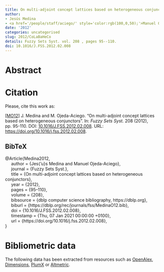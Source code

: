 ```yaml
---
title: On multi-adjoint concept lattices based on heterogeneous conjunctors
author:
- Jesús Medina
- <a href='/people/staff/aciego/' style='color:rgb(100,0,50);'>Manuel Ojeda-Aciego</a>
date: '2012'
categories: uncategorised
slug: 2012/CoLaBaHeCo
details: Fuzzy Sets Syst. vol. 208 , pages 95--110.
doi: 10.1016/J.FSS.2012.02.008
---
```




# Abstract










# Citation
Please, cite this work as:


<a name=bib-Medina2012></a>[[MO12]](#cite-Medina2012) J. Medina and M. Ojeda-Aciego. “On multi-adjoint concept lattices based on heterogeneous conjunctors”. In: _Fuzzy Sets Syst._ 208 (2012), pp. 95-110. DOI: [10.1016/J.FSS.2012.02.008](https://doi.org/10.1016%2FJ.FSS.2012.02.008). URL: [https://doi.org/10.1016/j.fss.2012.02.008](https://doi.org/10.1016/j.fss.2012.02.008).

::: {.callout-note appearance="minimal" collapse=true}

## BibTeX

@Article{Medina2012,<br>&nbsp;&nbsp;&nbsp;&nbsp;  author = {Jes{\a'u}s Medina and Manuel Ojeda-Aciego},<br>&nbsp;&nbsp;&nbsp;&nbsp;  journal = {Fuzzy Sets Syst.},<br>&nbsp;&nbsp;&nbsp;&nbsp;  title = {On multi-adjoint concept lattices based on heterogeneous conjunctors},<br>&nbsp;&nbsp;&nbsp;&nbsp;  year = {2012},<br>&nbsp;&nbsp;&nbsp;&nbsp;  pages = {95--110},<br>&nbsp;&nbsp;&nbsp;&nbsp;  volume = {208},<br>&nbsp;&nbsp;&nbsp;&nbsp;  bibsource = {dblp computer science bibliography, https://dblp.org},<br>&nbsp;&nbsp;&nbsp;&nbsp;  biburl = {https://dblp.org/rec/journals/fss/MedinaO12.bib},<br>&nbsp;&nbsp;&nbsp;&nbsp;  doi = {10.1016/J.FSS.2012.02.008},<br>&nbsp;&nbsp;&nbsp;&nbsp;  timestamp = {Thu, 07 Jan 2021 00:00:00 +0100},<br>&nbsp;&nbsp;&nbsp;&nbsp;  url = {https://doi.org/10.1016/j.fss.2012.02.008},<br>}

:::



# Bibliometric data


The following data has been extracted from resources such as [OpenAlex](https://openalex.org/), [Dimensions](https://app.dimensions.ai/), [PlumX](https://www.elsevier.com/insights/metrics/plumx) or [Altmetric](https://www.altmetric.com/).

<div style="display: flex; justify-content: center; align-items: center; height: 100%;">
<span class="__dimensions_badge_embed__" data-doi="10.1016/J.FSS.2012.02.008" data-legend="always"></span></div><script async src="https://badge.dimensions.ai/badge.js" charset="utf-8"></script>

<div style="display: flex; justify-content: center; align-items: center; height: 100%;">
<a href="https://plu.mx/plum/a/?doi=10.1016/J.FSS.2012.02.008" class="plumx-details" data-site="plum" data-hide-when-empty="true">On multi-adjoint concept lattices based on heterogeneous conjunctors</a></div>

<div style="display: flex; justify-content: center; align-items: center; height: 100%;">
<script type="text/javascript" src="https://d1bxh8uas1mnw7.cloudfront.net/assets/embed.js"></script><div data-badge-type="medium-donut" class="altmetric-embed" data-badge-details="right" data-doi="10.1016/J.FSS.2012.02.008"></div></div>


## Cites

The following graph plots the number of cites received by this work from its publication, on a yearly basis.

```r
#| echo: false
#| results: asis
#| warning: false
#| message: false
source(here::here('scripts', 'manage_publications.R'))
df <- readRDS('citation_history.rds')
plot_citation_history(df)
```



## Papers citing this work

The following is a non-exhaustive list of papers that cite this work:


<a name=bib-Antoni_2024></a>[[1]](#cite-Antoni_2024) Ľ. Antoni, P. Eliaš, J. Guniš, et al. “Bimorphisms and attribute implications in heterogeneous formal contexts”. In: _International Journal of Approximate Reasoning_ 172 (Sep. 2024), p. 109245. ISSN: 0888-613X. DOI: [10.1016/j.ijar.2024.109245](https://doi.org/10.1016%2Fj.ijar.2024.109245). URL: [http://dx.doi.org/10.1016/j.ijar.2024.109245](http://dx.doi.org/10.1016/j.ijar.2024.109245).

<a name=bib-Antoni_2016></a>[[2]](#cite-Antoni_2016) L. Antoni, S. Krajči, and O. Krídlo. “Constraint heterogeneous concept lattices and concept lattices with heterogeneous hedges”. In: _Fuzzy Sets and Systems_ 303 (Nov. 2016), p. 21–37. ISSN: 0165-0114. DOI: [10.1016/j.fss.2015.12.007](https://doi.org/10.1016%2Fj.fss.2015.12.007). URL: [http://dx.doi.org/10.1016/j.fss.2015.12.007](http://dx.doi.org/10.1016/j.fss.2015.12.007).

<a name=bib-Antoni_2018></a>[[3]](#cite-Antoni_2018) L. Antoni, S. Krajči, and O. Krídlo. “On stability of fuzzy formal concepts over randomized one-sided formal context”. In: _Fuzzy Sets and Systems_ 333 (Feb. 2018), p. 36–53. ISSN: 0165-0114. DOI: [10.1016/j.fss.2017.04.006](https://doi.org/10.1016%2Fj.fss.2017.04.006). URL: [http://dx.doi.org/10.1016/j.fss.2017.04.006](http://dx.doi.org/10.1016/j.fss.2017.04.006).

<a name=bib-Antoni_2017></a>[[4]](#cite-Antoni_2017) L. Antoni, S. Krajči, and O. Krídlo. “Representation of fuzzy subsets by Galois connections”. In: _Fuzzy Sets and Systems_ 326 (Nov. 2017), p. 52–68. ISSN: 0165-0114. DOI: [10.1016/j.fss.2017.05.020](https://doi.org/10.1016%2Fj.fss.2017.05.020). URL: [http://dx.doi.org/10.1016/j.fss.2017.05.020](http://dx.doi.org/10.1016/j.fss.2017.05.020).

<a name=bib-Antoni_2014></a>[[5]](#cite-Antoni_2014) L. Antoni, S. Krajči, O. Krídlo, et al. “On heterogeneous formal contexts”. In: _Fuzzy Sets and Systems_ 234 (Jan. 2014), p. 22–33. ISSN: 0165-0114. DOI: [10.1016/j.fss.2013.04.008](https://doi.org/10.1016%2Fj.fss.2013.04.008). URL: [http://dx.doi.org/10.1016/j.fss.2013.04.008](http://dx.doi.org/10.1016/j.fss.2013.04.008).

<a name=bib-Butka_2014></a>[[6]](#cite-Butka_2014) P. Butka, J. Pócs, and J. Pócsová. “On equivalence of conceptual scaling and generalized one-sided concept lattices”. In: _Information Sciences_ 259 (Feb. 2014), p. 57–70. ISSN: 0020-0255. DOI: [10.1016/j.ins.2013.08.047](https://doi.org/10.1016%2Fj.ins.2013.08.047). URL: [http://dx.doi.org/10.1016/j.ins.2013.08.047](http://dx.doi.org/10.1016/j.ins.2013.08.047).

<a name=bib-Cornejo_2013></a>[[7]](#cite-Cornejo_2013) M. E. Cornejo, J. Medina-Moreno, and E. Ramírez. “On the Classification of Fuzzy-Attributes in Multi-adjoint Concept Lattices”. In: _Advances in Computational Intelligence_. Springer Berlin Heidelberg, 2013, p. 266–277. ISBN: 9783642386824. DOI: [10.1007/978-3-642-38682-4_30](https://doi.org/10.1007%2F978-3-642-38682-4_30). URL: [http://dx.doi.org/10.1007/978-3-642-38682-4_30](http://dx.doi.org/10.1007/978-3-642-38682-4_30).

<a name=bib-Cornejo_2016></a>[[8]](#cite-Cornejo_2016) M. E. Cornejo, J. Medina, and E. Ramírez-Poussa. “Adjoint negations, more than residuated negations”. In: _Information Sciences_ 345 (Jun. 2016), p. 355–371. ISSN: 0020-0255. DOI: [10.1016/j.ins.2016.01.038](https://doi.org/10.1016%2Fj.ins.2016.01.038). URL: [http://dx.doi.org/10.1016/j.ins.2016.01.038](http://dx.doi.org/10.1016/j.ins.2016.01.038).

<a name=bib-D_az_Moreno_2014></a>[[9]](#cite-D_az_Moreno_2014) J. Díaz-Moreno, J. Medina, and M. Ojeda-Aciego. “On basic conditions to generate multi-adjoint concept lattices via Galois connections”. In: _International Journal of General Systems_ 43.2 (Jan. 2014), p. 149–161. ISSN: 1563-5104. DOI: [10.1080/03081079.2013.879302](https://doi.org/10.1080%2F03081079.2013.879302). URL: [http://dx.doi.org/10.1080/03081079.2013.879302](http://dx.doi.org/10.1080/03081079.2013.879302).

<a name=bib-Dubois_2016></a>[[10]](#cite-Dubois_2016) D. Dubois and H. Prade. “Bridging gaps between several forms of granular computing”. In: _Granular Computing_ 1.2 (Jan. 2016), p. 115–126. ISSN: 2364-4974. DOI: [10.1007/s41066-015-0008-8](https://doi.org/10.1007%2Fs41066-015-0008-8). URL: [http://dx.doi.org/10.1007/s41066-015-0008-8](http://dx.doi.org/10.1007/s41066-015-0008-8).

<a name=bib-Garc_a_Pardo_2013></a>[[11]](#cite-Garc_a_Pardo_2013) F. García-Pardo, I. P. Cabrera, P. Cordero, et al. “On Galois Connections and Soft Computing”. In: _Advances in Computational Intelligence_. Springer Berlin Heidelberg, 2013, p. 224–235. ISBN: 9783642386824. DOI: [10.1007/978-3-642-38682-4_26](https://doi.org/10.1007%2F978-3-642-38682-4_26). URL: [http://dx.doi.org/10.1007/978-3-642-38682-4_26](http://dx.doi.org/10.1007/978-3-642-38682-4_26).

<a name=bib-Hala__2015></a>[[12]](#cite-Hala__2015) R. Halaš and J. Pócs. “Generalized one-sided concept lattices with attribute preferences”. In: _Information Sciences_ 303 (May. 2015), p. 50–60. ISSN: 0020-0255. DOI: [10.1016/j.ins.2015.01.009](https://doi.org/10.1016%2Fj.ins.2015.01.009). URL: [http://dx.doi.org/10.1016/j.ins.2015.01.009](http://dx.doi.org/10.1016/j.ins.2015.01.009).

<a name=bib-Konecny_2014></a>[[13]](#cite-Konecny_2014) J. Konecny, J. Medina, and M. Ojeda-Aciego. “Multi-adjoint concept lattices with heterogeneous conjunctors and hedges”. In: _Annals of Mathematics and Artificial Intelligence_ 72.1–2 (Mar. 2014), p. 73–89. ISSN: 1573-7470. DOI: [10.1007/s10472-014-9405-y](https://doi.org/10.1007%2Fs10472-014-9405-y). URL: [http://dx.doi.org/10.1007/s10472-014-9405-y](http://dx.doi.org/10.1007/s10472-014-9405-y).

<a name=bib-Kr_dlo_2016></a>[[14]](#cite-Kr_dlo_2016) O. Krídlo, S. Krajči, and L. Antoni. “Formal concept analysis of higher order”. In: _International Journal of General Systems_ 45.2 (Jan. 2016), p. 116–134. ISSN: 1563-5104. DOI: [10.1080/03081079.2015.1072924](https://doi.org/10.1080%2F03081079.2015.1072924). URL: [http://dx.doi.org/10.1080/03081079.2015.1072924](http://dx.doi.org/10.1080/03081079.2015.1072924).

<a name=bib-Kr_dlo_2014></a>[[15]](#cite-Kr_dlo_2014) O. Krídlo and M. Ojeda-Aciego. “Revising the link between L-Chu correspondences and completely lattice L-ordered sets”. In: _Annals of Mathematics and Artificial Intelligence_ 72.1–2 (Apr. 2014), p. 91–113. ISSN: 1573-7470. DOI: [10.1007/s10472-014-9416-8](https://doi.org/10.1007%2Fs10472-014-9416-8). URL: [http://dx.doi.org/10.1007/s10472-014-9416-8](http://dx.doi.org/10.1007/s10472-014-9416-8).

<a name=bib-Singh_2017></a>[[16]](#cite-Singh_2017) P. K. Singh. “Concept lattice visualization of data with m-polar fuzzy attribute”. In: _Granular Computing_ 3.2 (Nov. 2017), p. 123–137. ISSN: 2364-4974. DOI: [10.1007/s41066-017-0060-7](https://doi.org/10.1007%2Fs41066-017-0060-7). URL: [http://dx.doi.org/10.1007/s41066-017-0060-7](http://dx.doi.org/10.1007/s41066-017-0060-7).

<a name=bib-Singh_20181></a>[[17]](#cite-Singh_20181) P. K. Singh. “m -polar fuzzy graph representation of concept lattice”. In: _Engineering Applications of Artificial Intelligence_ 67 (Jan. 2018), p. 52–62. ISSN: 0952-1976. DOI: [10.1016/j.engappai.2017.09.011](https://doi.org/10.1016%2Fj.engappai.2017.09.011). URL: [http://dx.doi.org/10.1016/j.engappai.2017.09.011](http://dx.doi.org/10.1016/j.engappai.2017.09.011).

<a name=bib-Singh_2018></a>[[18]](#cite-Singh_2018) P. K. Singh. “Object and attribute oriented m-polar fuzzy concept lattice using the projection operator”. In: _Granular Computing_ 4.3 (Jul. 2018), p. 545–558. ISSN: 2364-4974. DOI: [10.1007/s41066-018-0117-2](https://doi.org/10.1007%2Fs41066-018-0117-2). URL: [http://dx.doi.org/10.1007/s41066-018-0117-2](http://dx.doi.org/10.1007/s41066-018-0117-2).

<a name=bib-Singh_2014></a>[[19]](#cite-Singh_2014) P. K. Singh and C. Aswani Kumar. “Bipolar fuzzy graph representation of concept lattice”. In: _Information Sciences_ 288 (Dec. 2014), p. 437–448. ISSN: 0020-0255. DOI: [10.1016/j.ins.2014.07.038](https://doi.org/10.1016%2Fj.ins.2014.07.038). URL: [http://dx.doi.org/10.1016/j.ins.2014.07.038](http://dx.doi.org/10.1016/j.ins.2014.07.038).

<a name=bib-Singh_2016></a>[[20]](#cite-Singh_2016) P. K. Singh, C. Aswani Kumar, and A. Gani. “A comprehensive survey on formal concept analysis, its research trends and applications”. In: _International Journal of Applied Mathematics and Computer Science_ 26.2 (Jun. 2016), p. 495–516. ISSN: 2083-8492. DOI: [10.1515/amcs-2016-0035](https://doi.org/10.1515%2Famcs-2016-0035). URL: [http://dx.doi.org/10.1515/amcs-2016-0035](http://dx.doi.org/10.1515/amcs-2016-0035).

<a name=bib-Singh_2015></a>[[21]](#cite-Singh_2015) P. K. Singh, C. Aswani Kumar, and J. Li. “Knowledge representation using interval-valued fuzzy formal concept lattice”. In: _Soft Computing_ 20.4 (Feb. 2015), p. 1485–1502. ISSN: 1433-7479. DOI: [10.1007/s00500-015-1600-1](https://doi.org/10.1007%2Fs00500-015-1600-1). URL: [http://dx.doi.org/10.1007/s00500-015-1600-1](http://dx.doi.org/10.1007/s00500-015-1600-1).

<a name=bib-Singh_20141></a>[[22]](#cite-Singh_20141) P. K. Singh and A. K. Ch. “A Note on Constructing Fuzzy Homomorphism Map for a Given Fuzzy Formal Context”. In: _Proceedings of the Third International Conference on Soft Computing for Problem Solving_. Springer India, 2014, p. 845–855. ISBN: 9788132217718. DOI: [10.1007/978-81-322-1771-8_73](https://doi.org/10.1007%2F978-81-322-1771-8_73). URL: [http://dx.doi.org/10.1007/978-81-322-1771-8_73](http://dx.doi.org/10.1007/978-81-322-1771-8_73).

<a name=bib-Singh_2012></a>[[23]](#cite-Singh_2012) P. K. Singh and C. A. Kumar. “Interval-valued fuzzy graph representation of concept lattice”. In: _2012 12th International Conference on Intelligent Systems Design and Applications (ISDA)_. IEEE, Nov. 2012, p. 604–609. DOI: [10.1109/isda.2012.6416606](https://doi.org/10.1109%2Fisda.2012.6416606). URL: [http://dx.doi.org/10.1109/isda.2012.6416606](http://dx.doi.org/10.1109/isda.2012.6416606).

<a name=bib-Vychodil_2016></a>[[24]](#cite-Vychodil_2016) V. Vychodil. “Parameterizing the Semantics of Fuzzy Attribute Implications by Systems of Isotone Galois Connections”. In: _IEEE Transactions on Fuzzy Systems_ 24.3 (Jun. 2016), p. 645–660. ISSN: 1941-0034. DOI: [10.1109/tfuzz.2015.2470530](https://doi.org/10.1109%2Ftfuzz.2015.2470530). URL: [http://dx.doi.org/10.1109/tfuzz.2015.2470530](http://dx.doi.org/10.1109/tfuzz.2015.2470530).

